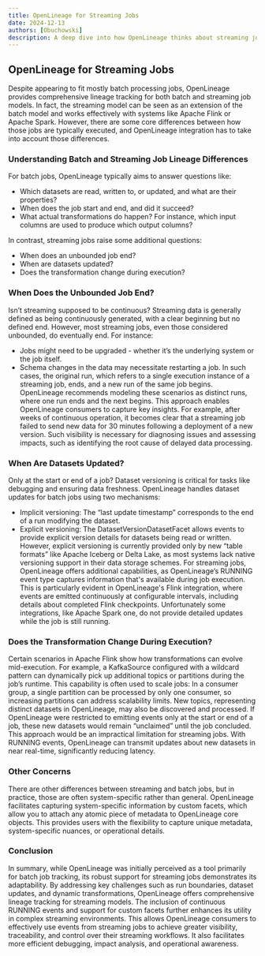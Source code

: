 ```yaml
---
title: OpenLineage for Streaming Jobs
date: 2024-12-13
authors: [Obuchowski]
description: A deep dive into how OpenLineage thinks about streaming jobs.
---
```


## OpenLineage for Streaming Jobs
Despite appearing to fit mostly batch processing jobs, OpenLineage provides comprehensive lineage tracking for both batch and streaming job models.
In fact, the streaming model can be seen as an extension of the batch model and works effectively with systems like Apache Flink or Apache Spark.
However, there are some core differences between how those jobs are typically executed, and OpenLineage integration has to take into account those differences.

### Understanding Batch and Streaming Job Lineage Differences
For batch jobs, OpenLineage typically aims to answer questions like:
 - Which datasets are read, written to, or updated, and what are their properties?
 - When does the job start and end, and did it succeed?
 - What actual transformations do happen? For instance, which input columns are used to produce which output columns?

In contrast, streaming jobs raise some additional questions:
 - When does an unbounded job end?
 - When are datasets updated?
 - Does the transformation change during execution?

### When Does the Unbounded Job End?

Isn’t streaming supposed to be continuous?
Streaming data is generally defined as being continuously generated, with a clear beginning but no defined end. However, most streaming jobs, even those considered unbounded, do eventually end. For instance:
 - Jobs might need to be upgraded - whether it’s the underlying system or the job itself.
 - Schema changes in the data may necessitate restarting a job.
In such cases, the original run, which refers to a single execution instance of a streaming job, ends, and a new run of the same job begins.
OpenLineage recommends modeling these scenarios as distinct runs, where one run ends and the next begins.
This approach enables OpenLineage consumers to capture key insights.
For example, after weeks of continuous operation, it becomes clear that a streaming job failed to send new data for 30 minutes following a deployment of a new version.
Such visibility is necessary for diagnosing issues and assessing impacts, such as identifying the root cause of delayed data processing.

### When Are Datasets Updated?
Only at the start or end of a job?
Dataset versioning is critical for tasks like debugging and ensuring data freshness. OpenLineage handles dataset updates for batch jobs using two mechanisms:
 - Implicit versioning: The “last update timestamp” corresponds to the end of a run modifying the dataset.
 - Explicit versioning: The DatasetVersionDatasetFacet allows events to provide explicit version details for datasets being read or written.
However, explicit versioning is currently provided only by new “table formats” like Apache Iceberg or Delta Lake, as most systems lack native versioning support in their data storage schemes.
For streaming jobs, OpenLineage offers additional capabilities, as OpenLineage’s RUNNING event type captures information that's available during job execution.
This is particularly evident in OpenLineage's Flink integration, where events are emitted continuously at configurable intervals, including details about completed Flink checkpoints.
Unfortunately some integrations, like Apache Spark one, do not provide detailed updates while the job is still running.

### Does the Transformation Change During Execution?
Certain scenarios in Apache Flink show how transformations can evolve mid-execution.
For example, a KafkaSource configured with a wildcard pattern can dynamically pick up additional topics or partitions during the job’s runtime.
This capability is often used to scale jobs:
In a consumer group, a single partition can be processed by only one consumer, so increasing partitions can address scalability limits.
New topics, representing distinct datasets in OpenLineage, may also be discovered and processed.
If OpenLineage were restricted to emitting events only at the start or end of a job, these new datasets would remain “unclaimed” until the job concluded.
This approach would be an impractical limitation for streaming jobs. With RUNNING events, OpenLineage can transmit updates about new datasets in near real-time, significantly reducing latency.

### Other Concerns
There are other differences between streaming and batch jobs, but in practice, those are often system-specific rather than general.
OpenLineage facilitates capturing system-specific information by custom facets, which allow you to attach any atomic piece of metadata to OpenLineage core objects.
This provides users with the flexibility to capture unique metadata, system-specific nuances, or operational details.

### Conclusion
In summary, while OpenLineage was initially perceived as a tool primarily for batch job tracking, its robust support for streaming jobs demonstrates its adaptability.
By addressing key challenges such as run boundaries, dataset updates, and dynamic transformations, OpenLineage offers comprehensive lineage tracking for streaming models.
The inclusion of continuous RUNNING events and support for custom facets further enhances its utility in complex streaming environments.
This allows OpenLineage consumers to effectively use events from streaming jobs to achieve greater visibility, traceability, and control over their streaming workflows.
It also facilitates more efficient debugging, impact analysis, and operational awareness.